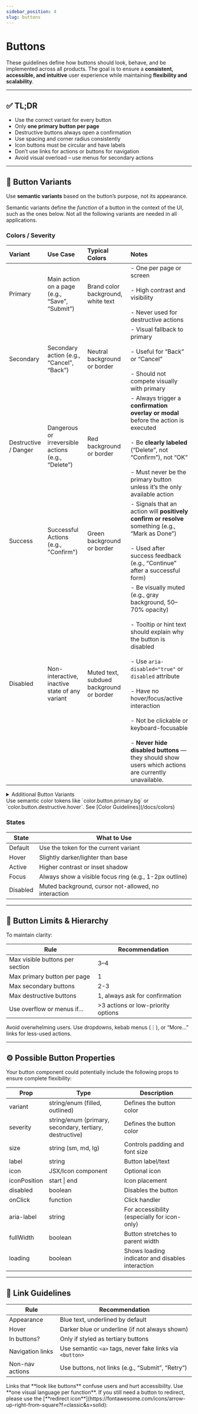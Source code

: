 ```yaml
---
sidebar_position: 4
slug: buttons
---
```



# Buttons

These guidelines define how buttons should look, behave, and be implemented across all products.
The goal is to ensure a **consistent, accessible, and intuitive** user experience while maintaining **flexibility and
scalability**.

---

## ✅ TL;DR

- Use the correct variant for every button
- Only **one primary button per page**
- Destructive buttons always open a confirmation
- Use spacing and corner radius consistently
- Icon buttons must be circular and have labels
- Don’t use links for actions or buttons for navigation
- Avoid visual overload – use menus for secondary actions

---

## 🧩 Button Variants

Use **semantic variants** based on the button’s purpose, not its appearance.

Semantic variants define the *function* of a button in the context of the UI, such as the ones below. Not all the
following variants are needed in all applications.

### Colors / Severity

| Variant              | Use Case                                           | Typical Colors                           | Notes                                                                                                                                                                                                                                                                                                                                                                                                           |
|:---------------------|:---------------------------------------------------|:-----------------------------------------|:----------------------------------------------------------------------------------------------------------------------------------------------------------------------------------------------------------------------------------------------------------------------------------------------------------------------------------------------------------------------------------------------------------------|
| Primary              | Main action on a page (e.g., “Save”, “Submit”)     | Brand color background, white text       | - One per page or screen<br></br>- High contrast and visibility<br></br>- Never used for destructive actions                                                                                                                                                                                                                                                                                                    |
| Secondary            | Secondary action (e.g., “Cancel”, “Back”)          | Neutral background or border             | - Visual fallback to primary<br></br>- Useful for “Back” or “Cancel”<br></br>- Should not compete visually with primary                                                                                                                                                                                                                                                                                         |
| Destructive / Danger | Dangerous or irreversible actions (e.g., “Delete”) | Red background or border                 | - Always trigger a **confirmation overlay or modal** before the action is executed<br></br>- Be **clearly labeled** (“Delete”, not “Confirm”), not “OK”<br></br>- Must never be the primary button unless it’s the only available action                                                                                                                                                                        |
| Success              | Successful Actions (e.g., "Confirm")               | Green background or border               | - Signals that an action will **positively confirm or resolve** something (e.g., “Mark as Done”)<br></br>- Used after success feedback (e.g., “Continue” after a successful form)                                                                                                                                                                                                                               |
| Disabled             | Non-interactive, inactive state of any variant     | Muted text, subdued background or border | - Be visually muted (e.g., gray background, 50–70% opacity)<br></br>- Tooltip or hint text should explain why the button is disabled<br></br>- Use `aria-disabled="true"` or `disabled` attribute<br></br>- Have no hover/focus/active interaction<br></br>- Not be clickable or keyboard-focusable<br></br>- **Never hide disabled buttons** — they should show users which actions are currently unavailable. |

<details>
<summary>Additional Button Variants</summary>

These buttons are often only used in edge cases. This list is not complete. You may want to have more/other variants.

| Variant                 | Use Case                                                          | Typical Colors                                 | Notes                                                                                                                                                                         |
|:------------------------|:------------------------------------------------------------------|:-----------------------------------------------|:------------------------------------------------------------------------------------------------------------------------------------------------------------------------------|
| Tertiary                | Less important or contextual actions                              | Text-only, no background                       | - Very low priority<br></br> - Perfect for “Show more”, “Edit”<br></br> - Works well inline with text or in lists                                                             |
| Accent                  | Emphasized but not primary (e.g., “Upgrade”, “Info”)              | Custom accent color                            | - Used to draw attention to helpful but non-essential features (e.g., upsells)<br></br> - Should feel optional, not mandatory                                                 |
| Info                    | For actions that guide the user without commitment (e.g., "Done") | Blue/gray tone or primary color, icon optional | - Used for helpful or guiding interactions (e.g., “Why?”, “Learn more”)<br></br> - Can contain icons<br></br> - Should never block user flow or be required to continue       |
| White / Transparent     | Use on dark backgrounds (e.g., hero banners, modals)              | White text, transparent or subtle border       | - Only for dark surfaces (e.g., hero sections, dark modals)<br></br> - Text must be white and high contrast<br></br> - Should have hover/focus states to ensure accessibility |



</details>

<Callout variant={CalloutVariant.success}>
    Use semantic color tokens like `color.button.primary.bg` or `color.button.destructive.hover`. See [Color Guidelines](/docs/colors)
</Callout>

### States

| State    | What to Use                                            |
|----------|--------------------------------------------------------|
| Default  | Use the token for the current variant                  |
| Hover    | Slightly darker/lighter than base                      |
| Active   | Higher contrast or inset shadow                        |
| Focus    | Always show a visible focus ring (e.g., 1-2px outline) |
| Disabled | Muted background, cursor not-allowed, no interaction   |

---

## 🚦 Button Limits & Hierarchy

To maintain clarity:

| Rule                            | Recommendation                     |
|---------------------------------|------------------------------------|
| Max visible buttons per section | 3–4                                |
| Max primary button per page     | 1                                  |
| Max secondary buttons           | 2-3                                |
| Max destructive buttons         | 1, always ask for confirmation     |
| Use overflow or menus if…       | >3 actions or low-priority options |

<Callout variant={CalloutVariant.danger}>
    Avoid overwhelming users. Use dropdowns, kebab menus (⋮), or “More…” links for less-used actions.
</Callout>

---

## ⚙️ Possible Button Properties

Your button component could potentially include the following props to ensure complete flexibility:

| Prop         | Type                                                    | Description                                      |
|--------------|---------------------------------------------------------|--------------------------------------------------|
| variant      | string/enum (filled, outlined)                          | Defines the button color                         |
| severity     | string/enum (primary, secondary, tertiary, destructive) | Defines the button color                         |
| size         | string (sm, md, lg)                                     | Controls padding and font size                   |
| label        | string                                                  | Button label/text                                |
| icon         | JSX/Icon component                                      | Optional icon                                    |
| iconPosition | start \| end                                            | Icon placement                                   |
| disabled     | boolean                                                 | Disables the button                              |
| onClick      | function                                                | Click handler                                    |
| aria-label   | string                                                  | For accessibility (especially for icon-only)     |
| fullWidth    | boolean                                                 | Button stretches to parent width                 |
| loading      | boolean                                                 | Shows loading indicator and disables interaction |

---

## 🔗 Link Guidelines

| Rule             | Recommendation                                           |
|------------------|----------------------------------------------------------|
| Appearance       | Blue text, underlined by default                         |
| Hover            | Darker blue or underline (if not always shown)           |
| In buttons?      | Only if styled as tertiary buttons                       |
| Navigation links | Use semantic `<a>` tags, never fake links via `<button>` |
| Non-nav actions  | Use buttons, not links (e.g., “Submit”, “Retry”)         |

<Callout variant={CalloutVariant.info}>
    Links that **look like buttons** confuse users and hurt accessibility. Use **one visual language per function**.
    If you still need a button to redirect, please use the [**redirect icon**](https://fontawesome.com/icons/arrow-up-right-from-square?f=classic&s=solid): <RedirectIcon style={{width: "20px", height: "20px"}} alt={"Redirect Icon"} aria-label={"Redirect Icon"} />
</Callout>